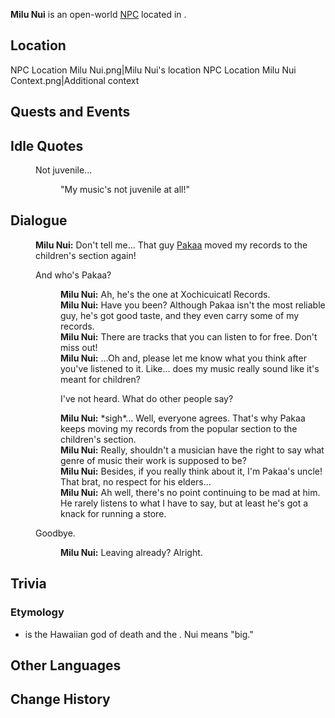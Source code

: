 {{Meta
<!-- Remove this template after adding the missing info -->
|missing_NPC_profile  = yes
}}
{{Character Infobox
|type             = Open-World NPC
|image            = NPC Milu Nui.png
|realname         = <!-- Optional, if different from in-game name -->
|deceased         = <!-- Past (for deceased prior to events of the game) or free response -->
|region           = Natlan
|location         = Natlan
|affiliation      = People of the Springs
|title            = Freelance Musician

|ancestry         = <!-- Clan/family -->
|father           = 
|mother           = 
|spouse           = 
|sibling          = 
|child            = 
|relative         = Haloa Nui
|relative2        = Kupo Nui
|relative3        = Mahina Nui
|relative4        = Pakaa Nui
|relativeNote4    = nephew
|relative5        = Pele Nui
|relative6        = Wakea Nui

|voiceEN          = 
|voiceCN          = 
|voiceJP          = 
|voiceKR          = 
|dialoguereward   = 
}}
'''Milu Nui''' is an open-world [[NPC]] located in {{Location|"People of the Springs"}}.

==Location==
<gallery>
NPC Location Milu Nui.png|Milu Nui's location
NPC Location Milu Nui Context.png|Additional context
</gallery>
<!--
==Profile==
Detailed story/lore information goes here.
''(To be added.)''

===Appearance===
Keep appearance section short and concise. Limit to 2 paragraphs with 3-4 sentences each.
''(To be added.)''
-->
==Quests and Events==
{{Quests and Events}}

==Idle Quotes==
{{Dialogue Start}}
: {{DIcon|Idle}} Not juvenile...
:: {{A|VO Milu Nui 01.ogg}} "My music's not juvenile at all!"
{{Dialogue End}}

==Dialogue==
{{Dialogue Start}}
:'''Milu Nui:''' Don't tell me... That guy [[Pakaa Nui|Pakaa]] moved my records to the children's section again!
:{{DIcon}} And who's Pakaa?
::'''Milu Nui:''' Ah, he's the one at Xochicuicatl Records.
::'''Milu Nui:''' Have you been? Although Pakaa isn't the most reliable guy, he's got good taste, and they even carry some of my records.
::'''Milu Nui:''' There are tracks that you can listen to for free. Don't miss out!
::'''Milu Nui:''' ...Oh and, please let me know what you think after you've listened to it. Like... does my music really sound like it's meant for children?
::{{DIcon}} I've not heard. What do other people say?
::'''Milu Nui:''' *sigh*... Well, everyone agrees. That's why Pakaa keeps moving my records from the popular section to the children's section.
::'''Milu Nui:''' Really, shouldn't a musician have the right to say what genre of music their work is supposed to be?
::'''Milu Nui:''' Besides, if you really think about it, I'm Pakaa's uncle! That brat, no respect for his elders...
::'''Milu Nui:''' Ah well, there's no point continuing to be mad at him. He rarely listens to what I have to say, but at least he's got a knack for running a store.
:{{DIcon}} Goodbye.
::'''Milu Nui:''' Leaving already? Alright.
{{Dialogue End}}
<!--
==Event Dialogue==
===Event Name===
{{Dialogue Start}}
:'''Milu Nui:'''
{{Dialogue End}}
-->
==Trivia==
===Etymology===
* {{W|Milu (mythology)|Milu}} is the Hawaiian god of death and the {{W|Lua-o-Milu|underworld}}. Nui means "big."

==Other Languages==
{{Other Languages|default_hidden=1
|en       = Milu Nui
|zhs      = 米卢・努伊
|zhs_rm   = Mǐlú Nǔyī
|zht      = 米盧・努伊
|zht_rm   = Mǐlú Nǔyī
|ja       = ミル・ヌイ
|ja_rm    = Miru Nui
|ko       = 밀루・누이
|es       = Milu Nui
|fr       = Milu Nui
|ru       = Милу Нуи
|th       = Milu Nui
|vi       = Milu Nui
|de       = Milu Nui
|id       = Milu Nui
|pt       = Milu Nui
|tr       = Milu Nui
|it       = Milu Nui
}}

==Change History==
{{Change History|5.0}}
<!--
==References==
{{Reflist}}
-->